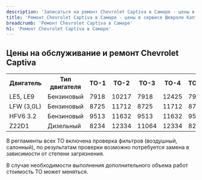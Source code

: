 ```yaml
---
description: 'Записаться на ремонт Chevrolet Captiva в Самаре - цены в официальном сервисе по Шевроле Каптива'
title: 'Ремонт Chevrolet Captiva в Самаре - цены в сервисе Шевроле Каптива'
breadcrumb: 'Ремонт Chevrolet Captiva в Самаре'
h1: 'Ремонт Chevrolet Captiva в Самаре'
---
```

<h2>Цены на обслуживание и ремонт Chevrolet Captiva </h2>
<table>
<tbody>
<tr>
	<th>
		 Двигатель
	</th>
	<th>
		 Тип двигателя
	</th>
	<th>
		 ТО-1
	</th>
	<th>
		 ТО-2
	</th>
	<th>
		 ТО-3
	</th>
	<th>
		 ТО-4
	</th>
	<th>
		 ТО-5
	</th>
	<th>
		 ТО-6
	</th>
	<th>
		 ТО-7
	</th>
	<th>
		 ТО-8
	</th>
	<th>
		 ТО-9
	</th>
</tr>
<tr>
	<td>
		 LE5, LE9
	</td>
	<td>
		 Бензиновый
	</td>
	<td>
		 7918
	</td>
	<td>
		 10217
	</td>
	<td>
		 7918
	</td>
	<td>
		 12425
	</td>
	<td>
		 7918
	</td>
	<td>
		 10217
	</td>
	<td>
		 7918
	</td>
	<td>
		 12425
	</td>
	<td>
		 7918
	</td>
</tr>
<tr>
	<td>
		 LFW (3,0L)
	</td>
	<td>
		 Бензиновый
	</td>
	<td>
		 8725
	</td>
	<td>
		 11712
	</td>
	<td>
		 8725
	</td>
	<td>
		 11712
	</td>
	<td>
		 8725
	</td>
	<td>
		 11712
	</td>
	<td>
		 8725
	</td>
	<td>
		 11712
	</td>
	<td>
		 8725
	</td>
</tr>
<tr>
	<td>
		 HFV6 3.2
	</td>
	<td>
		 Бензиновый
	</td>
	<td>
		 9513
	</td>
	<td>
		 11632
	</td>
	<td>
		 9513
	</td>
	<td>
		 11632
	</td>
	<td>
		 9513
	</td>
	<td>
		 11632
	</td>
	<td>
		 9513
	</td>
	<td>
		 11632
	</td>
	<td>
		 9513
	</td>
</tr>
<tr>
	<td>
		 Z22D1
	</td>
	<td>
		 Дизельный
	</td>
	<td>
		 8234
	</td>
	<td>
		 12334
	</td>
	<td>
		 11064
	</td>
	<td>
		 12334
	</td>
	<td>
		 8234
	</td>
	<td>
		 12334
	</td>
	<td>
		 11064
	</td>
	<td>
		 12334
	</td>
	<td>
		 8234
	</td>
</tr>
</tbody>
</table>
<p>
	 В регламенты всех ТО включена проверка фильтров (воздушный, салонный), по результатам проверки возможно потребуется замена в зависимости от степени загрязнения.
</p>
<p>
	 В случае необходимости выполнения дополнительного объема работ стоимость ТО может меняться.
</p>